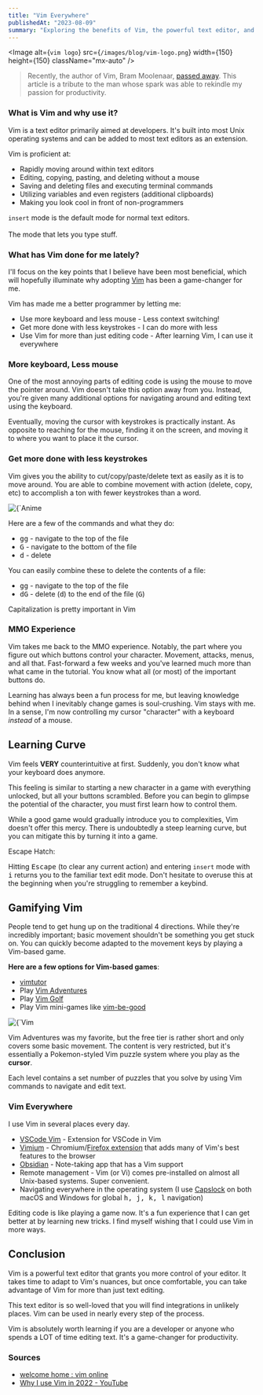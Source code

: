 ```yaml
---
title: "Vim Everywhere"
publishedAt: "2023-08-09"
summary: "Exploring the benefits of Vim, the powerful text editor, and how it can optimize your typing experience."
---
```


<Image
alt={`vim logo`}
src={`/images/blog/vim-logo.png`}
width={150}
height={150}
className="mx-auto"
/>

> Recently, the author of Vim, Bram Moolenaar, [passed away](https://arstechnica.com/gadgets/2023/08/bram-moolenaar-creator-of-the-beloved-vim-text-editor-has-passed-away/). This article is a tribute to the man whose spark was able to rekindle my passion for productivity.

### What is Vim and why use it?

Vim is a text editor primarily aimed at developers. It's built into most Unix operating systems and can be added to most text editors as an extension.

Vim is proficient at:

- Rapidly moving around within text editors
- Editing, copying, pasting, and deleting without a mouse
- Saving and deleting files and executing terminal commands
- Utilizing variables and even registers (additional clipboards)
- Making you look cool in front of non-programmers

<Callout>`insert` mode is the default mode for normal text editors. <br /><br />The mode that lets you type stuff.</Callout>

### What has Vim done for me lately?

I'll focus on the key points that I believe have been most beneficial, which will hopefully illuminate why adopting [Vim](https://www.vim.org/) has been a game-changer for me. 

Vim has made me a better programmer by letting me:
- Use more keyboard and less mouse - Less context switching!
- Get more done with less keystrokes - I can do more with less
- Use Vim for more than just editing code - After learning Vim, I can use it everywhere


### More keyboard,  Less mouse

One of the most annoying parts of editing code is using the mouse to move the pointer around. Vim doesn't take this option away from you. Instead, you're given many additional options for navigating around and editing text using the keyboard. 

Eventually, moving the cursor with keystrokes is practically instant. As opposite to reaching for the mouse, finding it on the screen, and moving it to where you want to place it the cursor.


### Get more done with less keystrokes

Vim gives you the ability to cut/copy/paste/delete text as easily as it is to move around. You are able to combine movement with action (delete, copy, etc) to accomplish a ton with fewer keystrokes than a word.

<Caption className="center" value="Your potential">
<Image
alt={`Anime character typing`}
src={`/images/blog/anime-keyboard.gif`}
width={450}
height={450}
className="mx-auto"
/>
</Caption>

Here are a few of the commands and what they do:

- <kbd>gg</kbd> - navigate to the top of the file
- <kbd>G</kbd> - navigate to the bottom of the file
- <kbd>d</kbd> - delete

You can easily combine these to delete the contents of a file:

- <kbd>gg</kbd> - navigate to the top of the file
- <kbd>dG</kbd> - delete (<kbd>d</kbd>) to the end of the file (<kbd>G</kbd>)

<Callout>Capitalization is pretty important in Vim</Callout>


### MMO Experience

Vim takes me back to the MMO experience. Notably, the part where you figure out which buttons control your character. Movement, attacks, menus, and all that. Fast-forward a few weeks and you've learned much more than what came in the tutorial. You know what all (or most) of the important buttons do.

Learning has always been a fun process for me, but leaving knowledge behind when I inevitably change games is soul-crushing. Vim stays with me. In a sense, I'm now controlling my cursor "character" with a keyboard *instead* of a mouse.


## Learning Curve

Vim feels **VERY** counterintuitive at first. Suddenly, you don't know what your keyboard does anymore.

This feeling is similar to starting a new character in a game with everything unlocked, but all your buttons scrambled. Before you can begin to glimpse the potential of the character, you must first learn how to control them.

While a good game would gradually introduce you to complexities, Vim doesn't offer this mercy. There is undoubtedly a steep learning curve, but you can mitigate this by turning it into a game.

<Callout>
Escape Hatch:
<br />

Hitting <kbd>Escape</kbd> (to clear any current action) and entering `insert` mode with <kbd>i</kbd> returns you to the familiar text edit mode. Don't hesitate to overuse this at the beginning when you're struggling to remember a keybind.
</Callout> 

## Gamifying Vim

People tend to get hung up on the traditional 4 directions. While they're incredibly important; basic movement shouldn't be something you get stuck on. You can quickly become adapted to the movement keys by playing a Vim-based game.

**Here are a few options for Vim-based games**:
* [vimtutor](https://vimschool.netlify.app/introduction/vimtutor/)
* Play [Vim Adventures](https://vim-adventures.com/)
* Play [Vim Golf](https://www.vimgolf.com/)
* Play Vim mini-games like [vim-be-good](https://github.com/ThePrimeagen/vim-be-good)

<Caption value="Vim Adventures"
className="center"
>
<Image
alt={`Vim adventures screenshot`}
src={`/images/blog/vim-adventures.png`}
width={450}
height={450}
className="mx-auto"
/>
</Caption>

Vim Adventures was my favorite, but the free tier is rather short and only covers some basic movement. The content is very restricted, but it's essentially a Pokemon-styled Vim puzzle system where you play as the **cursor**. 

Each level contains a set number of puzzles that you solve by using Vim commands to navigate and edit text.


### Vim Everywhere

I use Vim in several places every day.

* [VSCode Vim](https://marketplace.visualstudio.com/items?itemName=vscodevim.vim) - Extension for VSCode in Vim
* [Vimium](https://chrome.google.com/webstore/detail/vimium/dbepggeogbaibhgnhhndojpepiihcmeb) - Chromium/[Firefox extension](https://addons.mozilla.org/en-US/firefox/addon/vimium-ff/) that adds many of Vim's best features to the browser
* [Obsidian](https://obsidian.md/) - Note-taking app that has a Vim support
* Remote management - Vim (or Vi) comes pre-installed on almost all Unix-based systems. Super convenient.
* Navigating everywhere in the operating system (I use [Capslock](https://github.com/plasmadice/Capslock) on both macOS and Windows for global <kbd>h, j, k, l</kbd> navigation)

Editing code is like playing a game now. It's a fun experience that I can get better at by learning new tricks. I find myself wishing that I could use Vim in more ways.




## Conclusion

Vim is a powerful text editor that grants you more control of your editor. It takes time to adapt to Vim's nuances, but once comfortable, you can take advantage of Vim for more than just text editing.

This text editor is so well-loved that you will find integrations in unlikely places.  Vim can be used in nearly every step of the process.

Vim is absolutely worth learning if you are a developer or anyone who spends a LOT of time editing text. It's a game-changer for productivity.

### Sources

* [welcome home : vim online](https://www.vim.org/)
* [Why I use Vim in 2022 - YouTube](https://youtu.be/D4YTJ2W5q4Y)